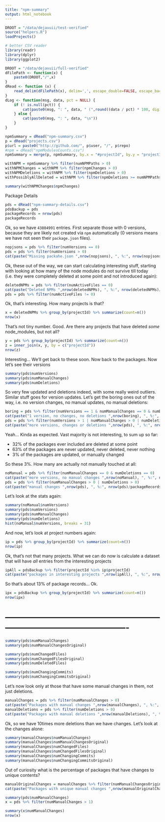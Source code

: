 ```yaml
---
title: "npm-summary"
output: html_notebook
---
```

```r
DROOT = "/data/dejavuii/test-verified"
source("helpers.R")
loadProjects()
```



```r

# better CSV reader
library(readr)
library(dplyr)
library(ggplot2)

DROOT = "/data/dejavuii/full-verified"
dFilePath <- function(x) {
    paste0(DROOT,"/",x)
}
dRead <- function (x) {
    read_delim(dFilePath(x), delim=',', escape_double=FALSE, escape_backslash=TRUE, quote="\"")
}
dLog <- function(msg, data, pct = NULL) {
    if (! is.null(pct)) {
        cat(paste0(msg, ": ", data, " (",round((data / pct) * 100, digits = 2), "%)\n"))
    } else {
        cat(paste0(msg, ": ", data, "\n"))
    }
}
```

```r
npmSummary = dRead("npm-summary.csv")
p = dRead("projects.csv")
p$url = paste0("http://github.com/", p$user, "/", p$repo)
#npm = dRead("npmModulesCounts.csv")
npmSummary = merge(p, npmSummary, by.x = "#projectId", by.y = "projectId")

```

```r
withNPM = npmSummary %>% filter(numNPMPaths > 0)
withNPMChanges = withNPM %>% filter(npmChanges > 0)
withNPMDeletions = withNPM %>% filter(npmDeletions > 0)
withPossiblyAllDeleted = withNPM %>% filter(npmDeletions >= numNPMPaths)
```

```r
summary(withNPMChanges$npmChanges)
```

Package Details

```r
pds = dRead("npm-summary-details.csv")
pdsBackup = pds
packageRecords = nrow(pds)
packageRecords
```

Ok, so we have `43804991` entries. First separate those with 0 versions, because they are likely not created via `npm` automatically (0 versions means we have not seen their `package.json` files).

```r
nopjsons = pds %>% filter(numVersions == 0)
pds = pds %>% filter(numVersions > 0)
cat(paste("Missing packahe.json ",nrow(nopjsons), ", %:", nrow(nopjsons)/packageRecords))
```

Ok, these out of the way, we can start calculating interesting stuff, starting with looking at how many of the node modules do not survive till today (i.e. they were completely deleted at some point and not introduced again):

```r
deletedNPMs = pds %>% filter(numActiveFiles == 0)
cat(paste("Deleted NPMs ",nrow(deletedNPMs), ", %:", nrow(deletedNPMs)/packageRecords))
pds = pds %>% filter(numActiveFiles != 0)
```

Ok, that's interesting. How many projects is that? 

```r
x = deletedNPMs %>% group_by(projectId) %>% summarize(count=n())
nrow(x)
```

That's not tiny number. Good. Are there any projects that have deleted *some* node_modules, but not all? 

```r
y = pds %>% group_by(projectId) %>% summarize(count=n())
z = inner_join(x, y, by = c("projectId"))
nrow(z)
```

Interesting... We'll get back to these soon. Now back to the packages. Now let's see their versions

```r
summary(pds$numVersions)
summary(pds$numManualChanges)
summary(pds$numDeletions)
```

So very few updated and deletions indeed, with some really weird outliers. Similar stuff goes for version updates. Let's get the boring ones out of the way, i.e. no version changes, no manual updates, no manual deletions:

```r
boring = pds %>% filter(numVersions == 1 & numManualChanges == 0 & numDeletions == 0)
cat(paste("1 version, no changes, no deletions ",nrow(boring), ", %:", nrow(boring)/packageRecords), "\n")
pds = pds %>% filter(numVersions > 1 | numManualChanges > 0 | numDeletions > 0)
cat(paste("more versions, changes or deletions ",nrow(pds), ", %:", nrow(pds)/packageRecords), "\n")
```

Yeah... Kinda as expected. Vast majority is not interesting, to sum up so far:

- 32% of the packages ever included are deleted at some point
- 63% of the packages are never updated, never deleted, never nothing
- 3% of the packages are updated, or manually changed

So these 3%. How many are actually not manually touched at all:

```r
noManual = pds %>% filter(numManualChanges == 0 & numDeletions == 0)
cat(paste("more versions, no manual changes ",nrow(noManual), ", %:", nrow(noManual)/packageRecords), "\n")
pds = pds %>% filter(numManualChanges > 0 | numDeletions > 0)
cat(paste("manual changes ",nrow(pds), ", %:", nrow(pds)/packageRecords), "\n")
```

Let's look at the stats again:

```r
summary(noManual$numVersions)
summary(pds$numVersions)
summary(pds$numManualChanges)
summary(pds$numDeletions)
hist(noManual$numVersions, breaks = 31)
```

And now, let's look at project numbers again:

```r
ip = pds %>% group_by(projectId) %>% summarize(count=n())
nrow(ip)
```

Ok, that's not that many projects. What we can do now is calculate a dataset that will have *all* entries from the interesting projects

```r
ipAll = pdsBackup %>% filter(projectId %in% ip$projectId)
cat(paste("packages in interesting projects ",nrow(ipAll), ", %:", nrow(ipAll)/packageRecords), "\n")
```

So that's about 13% of package records... Ok. 



```r
ipx = pdsBackup %>% group_by(projectId) %>% summarize(count=n())
nrow(ipx)

```

# -------------------------------------------------------------------------------------------------

```r
summary(pds$numManualChanges)
summary(pds$numManualChangesOriginal)
```

```r
summary(pds$numChangedFiles)
summary(pds$numChangedFilesOriginal)
summary(pds$numDeletedFiles)
```

```r
summary(pds$numChangingCommits)
summary(pds$numChangingCommitsOriginal)
```

Let's now look only at those that have some manual changes in them, not just deletions. 

```r
manualChanges = pds %>% filter(numManualChanges > 0)
cat(paste("Packages with manual changes ",nrow(manualChanges), ", %:", nrow(manualChanges)/packageRecords), "\n")
manualDeletions = pds %>% filter(numDeletions > 0)
cat(paste("Packages with manual deletions ",nrow(manualDeletions), ", %:", nrow(manualDeletions)/packageRecords), "\n")
```

Ok, so we have 10times more deletions than we have changes. Let's look at the changes alone:

```r
summary(manualChanges$numManualChanges)
summary(manualChanges$numManualChangesOriginal)
summary(manualChanges$numChangedFiles)
summary(manualChanges$numChangedFilesOriginal)
summary(manualChanges$numChangingCommits)
summary(manualChanges$numChangingCommitsOriginal)
```

Out of curiosity what is the percentage of packages that have changes to unique contents? 

```r
manualOriginalChanges = manualChanges %>% filter(numManualChangesOriginal > 0)
cat(paste("Packages with unique manual changes ",nrow(manualOriginalChanges), ", %:", nrow(manualOriginalChanges) /packageRecords), "\n")
```





```r
summary(pds$numManualChanges)
x = pds %>% filter(numManualChanges > 1)

```


```r
summary(x$numManualChanges)
nrow(x)

```